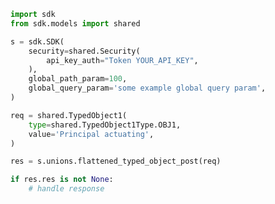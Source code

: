 ```python showLineNumbers copy filename="Flattened Typed Object Post usage example"
import sdk
from sdk.models import shared

s = sdk.SDK(
    security=shared.Security(
        api_key_auth="Token YOUR_API_KEY",
    ),
    global_path_param=100,
    global_query_param='some example global query param',
)

req = shared.TypedObject1(
    type=shared.TypedObject1Type.OBJ1,
    value='Principal actuating',
)

res = s.unions.flattened_typed_object_post(req)

if res.res is not None:
    # handle response
```
